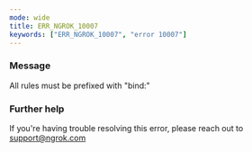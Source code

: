 ```yaml
---
mode: wide
title: ERR_NGROK_10007
keywords: ["ERR_NGROK_10007", "error 10007"]
---
```



### Message

All rules must be prefixed with "bind:"

<ErrorDetails />

### Further help

If you're having trouble resolving this error, please reach out to [support@ngrok.com](mailto:support@ngrok.com?subject=Help%20with%20ERR_NGROK_10007)
